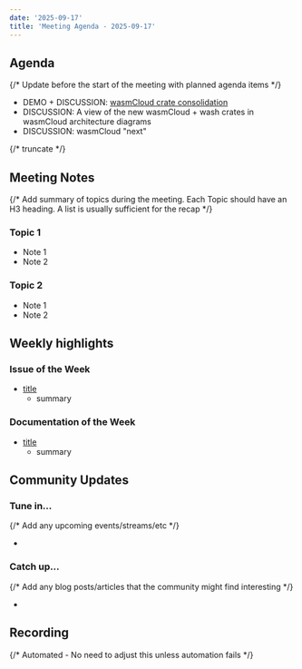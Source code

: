 ```yaml
---
date: '2025-09-17'
title: 'Meeting Agenda - 2025-09-17'
---
```


## Agenda

{/* Update before the start of the meeting with planned agenda items */}

- DEMO + DISCUSSION: [wasmCloud crate consolidation](https://github.com/wasmCloud/wash/pull/73)
- DISCUSSION: A view of the new wasmCloud + wash crates in wasmCloud architecture diagrams
- DISCUSSION: wasmCloud "next"

{/* truncate */}

## Meeting Notes

{/* Add summary of topics during the meeting. Each Topic should have an H3 heading. A list is usually sufficient for the recap */}

### Topic 1

- Note 1
- Note 2

### Topic 2

- Note 1
- Note 2

## Weekly highlights

### Issue of the Week

- [title](https://github.com/wasmcloud/wasmcloud/issues/)
  - summary

### Documentation of the Week

- [title](/docs/intro)
  - summary

## Community Updates

### Tune in…

{/* Add any upcoming events/streams/etc */}

-

### Catch up…

{/* Add any blog posts/articles that the community might find interesting */}

-

## Recording

{/* Automated - No need to adjust this unless automation fails */}

<YouTube url="https://www.youtube.com/watch?v=vTbKtMkWxBQ" />
